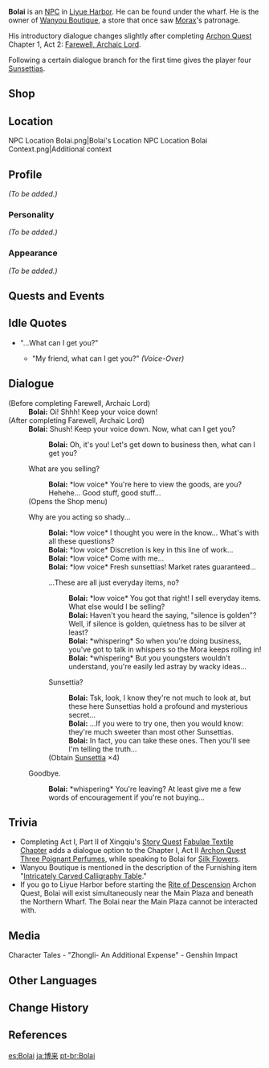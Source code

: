 {{Meta
<!-- REMOVE THIS TEMPLATE AFTER ADDING MISSING INFO -->
|missing_NPC_profile  = yes
}}
{{Character Infobox
|type             = NPC
|image            = NPC Bolai.png
|region           = Liyue
|affiliation      = Wanyou Boutique
|title            = Boss, Wanyou Boutique
|dialoguereward   = {{Card|Sunsettia|4}}
}}
'''Bolai''' {{Lang|zh=博来|zh_rm=Bólái}} is an [[NPC]] in [[Liyue Harbor]]. He can be found under the wharf. He is the owner of [[Wanyou Boutique]], a store that once saw [[Morax]]'s patronage.

His introductory dialogue changes slightly after completing [[Archon Quest]] Chapter 1, Act 2: [[Farewell, Archaic Lord]].

Following a certain dialogue branch for the first time gives the player four [[Sunsettia]]s.

==Shop==
{{Shop/Header|note=Refreshes|total=1|vendor=Bolai}}
{{Shop|Apple|240|10|note=Every 3 Days|total=1}}
{{Shop|Sunsettia|170|10|note=Every 3 Days|total=1}}
{{Shop|Fish|240|10|note=Every 3 Days|total=1}}
{{Shop|Starconch|1,000|5|note=Every 3 Days|total=1}}
{{Shop/Footer|note=&#32;|total=11,500}}

==Location==
<gallery hideaddbutton="true" captionalign="center">
NPC Location Bolai.png|Bolai's Location
NPC Location Bolai Context.png|Additional context
</gallery>

==Profile==
''(To be added.)''

===Personality===
''(To be added.)''

===Appearance===
''(To be added.)''

==Quests and Events==
{{Quest Appearances}}

==Idle Quotes==
*"...What can I get you?"
**{{A|VO Bolai 01.ogg}} "My friend, what can I get you?" ''(Voice-Over)''

==Dialogue==
{{Dialogue start}}
;(Before completing Farewell, Archaic Lord)
:'''Bolai:''' Oi! Shhh! Keep your voice down!
;(After completing Farewell, Archaic Lord)
:'''Bolai:''' Shush! Keep your voice down. Now, what can I get you?
::'''Bolai:''' Oh, it's you! Let's get down to business then, what can I get you?
:{{DIcon|Shop}} What are you selling?
::'''Bolai:''' *low voice* You're here to view the goods, are you? Hehehe... Good stuff, good stuff...
:;(Opens the Shop menu)
:{{DIcon}} Why are you acting so shady...
::'''Bolai:''' *low voice* I thought you were in the know... What's with all these questions?
::'''Bolai:''' *low voice* Discretion is key in this line of work...
::'''Bolai:''' *low voice* Come with me...
::'''Bolai:''' *low voice* Fresh sunsettias! Market rates guaranteed...
::{{DIcon}} ...These are all just everyday items, no?
:::'''Bolai:''' *low voice* You got that right! I sell everyday items. What else would I be selling?
:::'''Bolai:''' Haven't you heard the saying, "silence is golden"? Well, if silence is golden, quietness has to be silver at least?
:::'''Bolai:''' *whispering* So when you're doing business, you've got to talk in whispers so the Mora keeps rolling in!
:::'''Bolai:''' *whispering* But you youngsters wouldn't understand, you're easily led astray by wacky ideas...
::{{DIcon|Reward}} Sunsettia?
:::'''Bolai:''' Tsk, look, I know they're not much to look at, but these here Sunsettias hold a profound and mysterious secret...
:::'''Bolai:''' ...If you were to try one, then you would know: they're much sweeter than most other Sunsettias.
:::'''Bolai:''' In fact, you can take these ones. Then you'll see I'm telling the truth...
::;(Obtain [[Sunsettia]] ×4)
:{{DIcon}} Goodbye.
::'''Bolai:''' *whispering* You're leaving? At least give me a few words of encouragement if you're not buying...
{{Dialogue end}}

==Trivia==
*Completing Act I, Part II of Xingqiu's [[Story Quest]] [[Fabulae Textile Chapter]] adds a dialogue option to the Chapter I, Act II [[Archon Quest]] [[Three Poignant Perfumes]], while speaking to Bolai for [[Silk Flower]]s.
*Wanyou Boutique is mentioned in the description of the Furnishing item "[[Intricately Carved Calligraphy Table]]."
*If you go to Liyue Harbor before starting the [[Rite of Descension]] Archon Quest, Bolai will exist simultaneously near the Main Plaza and beneath the Northern Wharf. The Bolai near the Main Plaza cannot be interacted with.

==Media==
<gallery hideaddbutton="true" captionalign="center">
Character Tales - "Zhongli- An Additional Expense" - Genshin Impact
</gallery>

==Other Languages==
{{Other Languages|default_hidden = 1
|en      = Bolai
|zhs     = 博来
|zhs_rm  = Bólái
|zht     = 博來
|zht_rm  = Bólái
|ja      = 博来
|ja_rm   = Hakurai<ref>{{Ref/Quest|A Secretary in a Sea of Humanity|note=Japanese Voice-Over}}</ref>
|ko      = 박래
|ko_rm   = Bak-rae
|es      = Bolai
|fr      = Bolai
|ru      = Бо Лай
|th      = Bolai
|vi      = Bolai
|de      = Bolai
|id      = Bolai
|pt      = Bolai
}}

==Change History==
{{Change History|1.0}}

==References==
{{Reflist}}

[[es:Bolai]]
[[ja:博来]]
[[pt-br:Bolai]]